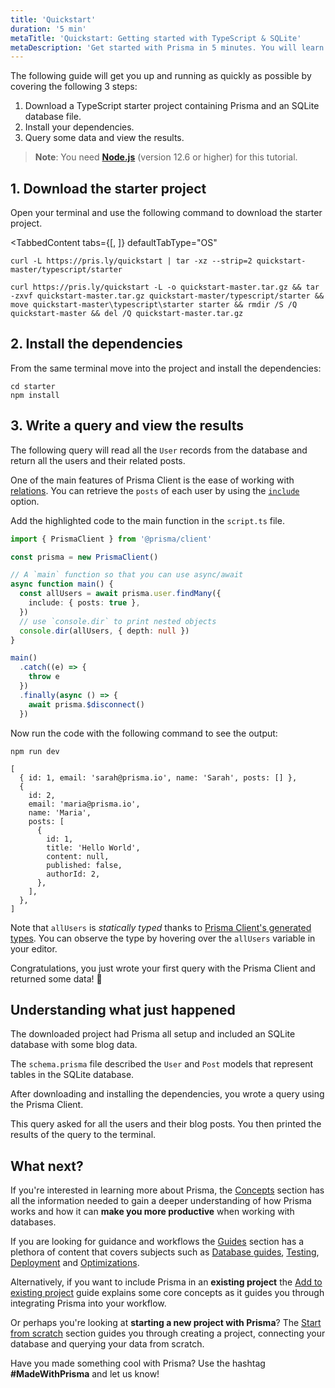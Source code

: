 ```yaml
---
title: 'Quickstart'
duration: '5 min'
metaTitle: 'Quickstart: Getting started with TypeScript & SQLite'
metaDescription: 'Get started with Prisma in 5 minutes. You will learn how to send queries to a SQLite database in a plain TypeScript script using Prisma Client.'
---
```


<TopBlock>

The following guide will get you up and running as quickly as possible by covering the following 3 steps:

1. Download a TypeScript starter project containing Prisma and an SQLite database file.
2. Install your dependencies.
3. Query some data and view the results.

> **Note**: You need [**Node.js**](https://nodejs.org/en/) (version 12.6 or higher) for this tutorial.

</TopBlock>

## 1. Download the starter project

Open your terminal and use the following command to download the starter project.

<TabbedContent
  tabs={[<FileWithIcon defaultKey="unix" text="Unix (macOS, Linux)" icon="display"/>, <FileWithIcon defaultKey="windows" text="Windows" icon="display"/>]}
  defaultTabType="OS"
>

<tab>

```terminal copy
curl -L https://pris.ly/quickstart | tar -xz --strip=2 quickstart-master/typescript/starter
```

</tab>

<tab>

```terminal copy
curl https://pris.ly/quickstart -L -o quickstart-master.tar.gz && tar -zxvf quickstart-master.tar.gz quickstart-master/typescript/starter && move quickstart-master\typescript\starter starter && rmdir /S /Q quickstart-master && del /Q quickstart-master.tar.gz
```

</tab>

</TabbedContent>

## 2. Install the dependencies

From the same terminal move into the project and install the dependencies:

```terminal copy
cd starter
npm install
```

## 3. Write a query and view the results

The following query will read all the `User` records from the database and return all the users and their related posts.

One of the main features of Prisma Client is the ease of working with [relations](/concepts/components/prisma-schema/relations). You can retrieve the `posts` of each user by using the [`include`](/concepts/components/prisma-client/select-fields#include-relations-and-select-relation-fields) option.

Add the highlighted code to the main function in the `script.ts` file.

```ts file=script.ts highlight=7,8,9,10,11;add
import { PrismaClient } from '@prisma/client'

const prisma = new PrismaClient()

// A `main` function so that you can use async/await
async function main() {
  const allUsers = await prisma.user.findMany({
    include: { posts: true },
  })
  // use `console.dir` to print nested objects
  console.dir(allUsers, { depth: null })
}

main()
  .catch((e) => {
    throw e
  })
  .finally(async () => {
    await prisma.$disconnect()
  })
```

Now run the code with the following command to see the output:

<CodeWithResult expanded={false}>

<cmd>

```terminal copy
npm run dev
```

</cmd>

<cmdResult>

```json5 no-lines
[
  { id: 1, email: 'sarah@prisma.io', name: 'Sarah', posts: [] },
  {
    id: 2,
    email: 'maria@prisma.io',
    name: 'Maria',
    posts: [
      {
        id: 1,
        title: 'Hello World',
        content: null,
        published: false,
        authorId: 2,
      },
    ],
  },
]
```

</cmdResult>

</CodeWithResult>

<Admonition type="info">

Note that `allUsers` is _statically typed_ thanks to [Prisma Client's generated types](/concepts/components/prisma-client/advanced-type-safety/operating-against-partial-structures-of-model-types). You can observe the type by hovering over the `allUsers` variable in your editor.

</Admonition>

Congratulations, you just wrote your first query with the Prisma Client and returned some data! 🎉

## Understanding what just happened

The downloaded project had Prisma all setup and included an SQLite database with some blog data.

The `schema.prisma` file described the `User` and `Post` models that represent tables in the SQLite database.

After downloading and installing the dependencies, you wrote a query using the Prisma Client.

This query asked for all the users and their blog posts. You then printed the results of the query to the terminal.

## What next?

If you're interested in learning more about Prisma, the [Concepts](/concepts) section has all the information needed to gain a deeper understanding of how Prisma works and how it can
**make you more productive** when working with databases.

If you are looking for guidance and workflows the [Guides](/guides) section has a plethora of content that covers subjects such as [Database guides](/guides/database), [Testing](/guides/testing), [Deployment](/guides/deployment) and [Optimizations](/guides/performance-and-optimization).

Alternatively, if you want to include Prisma in an **existing project** the [Add to existing project](/getting-started/setup-prisma/add-to-existing-project/relational-databases-typescript-postgres) guide explains some core concepts as it guides you through integrating Prisma into your workflow.

Or perhaps you're looking at **starting a new project with Prisma**? The [Start from scratch](/getting-started/setup-prisma/start-from-scratch/relational-databases-typescript-postgres) section guides you through creating a project, connecting your database and querying your data from scratch.

<Admonition type="info">

Have you made something cool with Prisma? Use the hashtag **#MadeWithPrisma** and let us know!

</Admonition>
